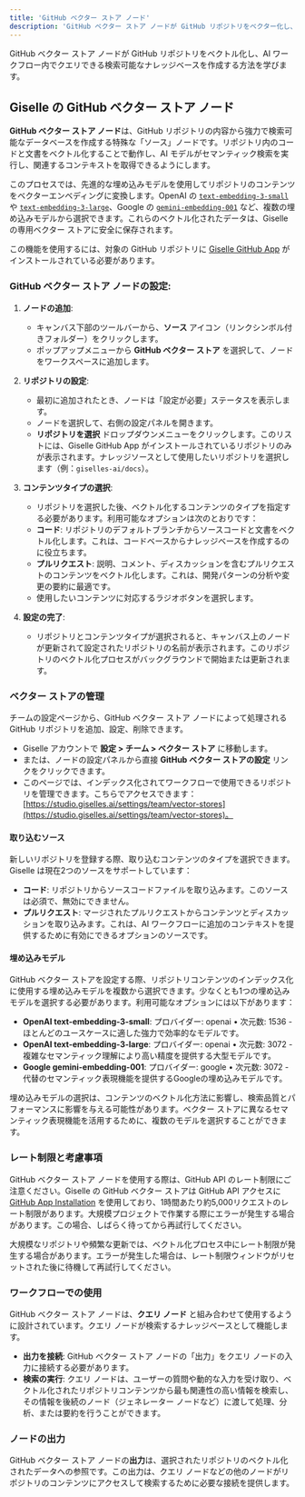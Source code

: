 ```yaml
---
title: 'GitHub ベクター ストア ノード'
description: 'GitHub ベクター ストア ノードが GitHub リポジトリをベクター化し、Giselle の AI ワークフロー用の検索可能なナレッジベースを作成する方法を学びます。'
---
```


GitHub ベクター ストア ノードが GitHub リポジトリをベクトル化し、AI ワークフロー内でクエリできる検索可能なナレッジベースを作成する方法を学びます。

## Giselle の GitHub ベクター ストア ノード

**GitHub ベクター ストア ノード**は、GitHub リポジトリの内容から強力で検索可能なデータベースを作成する特殊な「ソース」ノードです。リポジトリ内のコードと文書をベクトル化することで動作し、AI モデルがセマンティック検索を実行し、関連するコンテキストを取得できるようにします。

このプロセスでは、先進的な埋め込みモデルを使用してリポジトリのコンテンツをベクターエンベディングに変換します。OpenAI の [`text-embedding-3-small`](https://platform.openai.com/docs/models/text-embedding-3-small) や [`text-embedding-3-large`](https://platform.openai.com/docs/models/text-embedding-3-large)、Google の [`gemini-embedding-001`](https://console.cloud.google.com/vertex-ai/publishers/google/model-garden/gemini-embedding-001?hl=ja) など、複数の埋め込みモデルから選択できます。これらのベクトル化されたデータは、Giselle の専用ベクター ストアに安全に保存されます。

この機能を使用するには、対象の GitHub リポジトリに [Giselle GitHub App](https://github.com/apps/giselles-ai) がインストールされている必要があります。

### GitHub ベクター ストア ノードの設定:

1.  **ノードの追加**:
    *   キャンバス下部のツールバーから、**ソース** アイコン（リンクシンボル付きフォルダー）をクリックします。
    *   ポップアップメニューから **GitHub ベクター ストア** を選択して、ノードをワークスペースに追加します。

2.  **リポジトリの設定**:
    *   最初に追加されたとき、ノードは「設定が必要」ステータスを表示します。
    *   ノードを選択して、右側の設定パネルを開きます。
    *   **リポジトリを選択** ドロップダウンメニューをクリックします。このリストには、Giselle GitHub App がインストールされているリポジトリのみが表示されます。ナレッジソースとして使用したいリポジトリを選択します（例：`giselles-ai/docs`）。

3.  **コンテンツタイプの選択**:
    *   リポジトリを選択した後、ベクトル化するコンテンツのタイプを指定する必要があります。利用可能なオプションは次のとおりです：
      *   **コード**: リポジトリのデフォルトブランチからソースコードと文書をベクトル化します。これは、コードベースからナレッジベースを作成するのに役立ちます。
      *   **プルリクエスト**: 説明、コメント、ディスカッションを含むプルリクエストのコンテンツをベクトル化します。これは、開発パターンの分析や変更の要約に最適です。
    *   使用したいコンテンツに対応するラジオボタンを選択します。

4.  **設定の完了**:
    *   リポジトリとコンテンツタイプが選択されると、キャンバス上のノードが更新されて設定されたリポジトリの名前が表示されます。このリポジトリのベクトル化プロセスがバックグラウンドで開始または更新されます。

### ベクター ストアの管理

チームの設定ページから、GitHub ベクター ストア ノードによって処理される GitHub リポジトリを追加、設定、削除できます。

*   Giselle アカウントで **設定 > チーム > ベクター ストア** に移動します。
*   または、ノードの設定パネルから直接 **GitHub ベクター ストアの設定** リンクをクリックできます。
*   このページでは、インデックス化されてワークフローで使用できるリポジトリを管理できます。こちらでアクセスできます：[https://studio.giselles.ai/settings/team/vector-stores](https://studio.giselles.ai/settings/team/vector-stores)。

#### 取り込むソース
新しいリポジトリを登録する際、取り込むコンテンツのタイプを選択できます。Giselle は現在2つのソースをサポートしています：

*   **コード**: リポジトリからソースコードファイルを取り込みます。このソースは必須で、無効にできません。
*   **プルリクエスト**: マージされたプルリクエストからコンテンツとディスカッションを取り込みます。これは、AI ワークフローに追加のコンテキストを提供するために有効にできるオプションのソースです。

#### 埋め込みモデル
GitHub ベクター ストアを設定する際、リポジトリコンテンツのインデックス化に使用する埋め込みモデルを複数から選択できます。少なくとも1つの埋め込みモデルを選択する必要があります。利用可能なオプションには以下があります：

*   **OpenAI text-embedding-3-small**: プロバイダー: openai • 次元数: 1536 - ほとんどのユースケースに適した強力で効率的なモデルです。
*   **OpenAI text-embedding-3-large**: プロバイダー: openai • 次元数: 3072 - 複雑なセマンティック理解により高い精度を提供する大型モデルです。
*   **Google gemini-embedding-001**: プロバイダー: google • 次元数: 3072 - 代替のセマンティック表現機能を提供するGoogleの埋め込みモデルです。

埋め込みモデルの選択は、コンテンツのベクトル化方法に影響し、検索品質とパフォーマンスに影響を与える可能性があります。ベクター ストアに異なるセマンティック表現機能を活用するために、複数のモデルを選択することができます。

### レート制限と考慮事項
GitHub ベクター ストア ノードを使用する際は、GitHub API のレート制限にご注意ください。Giselle の GitHub ベクター ストアは GitHub API アクセスに [GitHub App Installation](https://docs.github.com/ja/rest/using-the-rest-api/rate-limits-for-the-rest-api?apiVersion=2022-11-28#primary-rate-limit-for-github-app-installations) を使用しており、1時間あたり約5,000リクエストのレート制限があります。大規模プロジェクトで作業する際にエラーが発生する場合があります。この場合、しばらく待ってから再試行してください。

大規模なリポジトリや頻繁な更新では、ベクトル化プロセス中にレート制限が発生する場合があります。エラーが発生した場合は、レート制限ウィンドウがリセットされた後に待機して再試行してください。

### ワークフローでの使用

GitHub ベクター ストア ノードは、**クエリ ノード** と組み合わせて使用するように設計されています。クエリ ノードが検索するナレッジベースとして機能します。

*   **出力を接続**: GitHub ベクター ストア ノードの「出力」をクエリ ノードの入力に接続する必要があります。
*   **検索の実行**: クエリ ノードは、ユーザーの質問や動的な入力を受け取り、ベクトル化されたリポジトリコンテンツから最も関連性の高い情報を検索し、その情報を後続のノード（ジェネレーター ノードなど）に渡して処理、分析、または要約を行うことができます。

### ノードの出力

GitHub ベクター ストア ノードの**出力**は、選択されたリポジトリのベクトル化されたデータへの参照です。この出力は、クエリ ノードなどの他のノードがリポジトリのコンテンツにアクセスして検索するために必要な接続を提供します。
